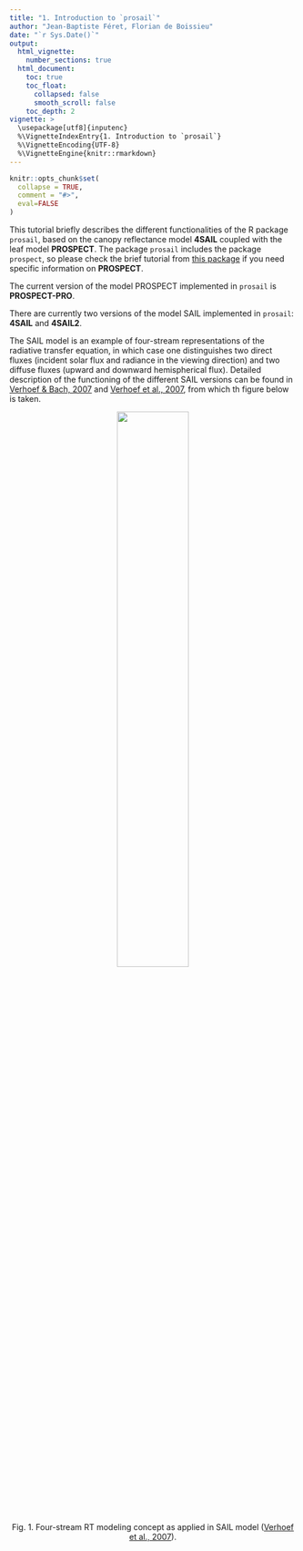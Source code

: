 ```yaml
---
title: "1. Introduction to `prosail`"
author: "Jean-Baptiste Féret, Florian de Boissieu"
date: "`r Sys.Date()`"
output:
  html_vignette:
    number_sections: true
  html_document:
    toc: true
    toc_float:
      collapsed: false
      smooth_scroll: false
    toc_depth: 2
vignette: >
  \usepackage[utf8]{inputenc}
  %\VignetteIndexEntry{1. Introduction to `prosail`}
  %\VignetteEncoding{UTF-8}
  %\VignetteEngine{knitr::rmarkdown}
---
```


```r
knitr::opts_chunk$set(
  collapse = TRUE,
  comment = "#>",
  eval=FALSE
)
```


This tutorial briefly describes the different functionalities of the R package `prosail`, based on the canopy reflectance model __4SAIL__ coupled with the leaf model __PROSPECT__.
The package `prosail` includes the package `prospect`, so please check the brief tutorial from [this package](https://jbferet.gitlab.io/prospect/) if you need specific information on __PROSPECT__.

The current version of the model PROSPECT implemented in `prosail` is __PROSPECT-PRO__.

There are currently two versions of the model SAIL implemented in `prosail`:  __4SAIL__ and __4SAIL2__. 

The SAIL model is an example of four-stream representations of the radiative transfer equation, in which case one distinguishes two direct fluxes (incident solar flux and radiance in the viewing direction) and two diffuse fluxes (upward and downward hemispherical flux). Detailed description of the functioning of the different SAIL versions can be found in [Verhoef & Bach, 2007](https://doi.org/10.1016/j.rse.2006.12.013) and [Verhoef et al., 2007](https://doi.org/10.1109/TGRS.2007.895844), from which th figure below is taken.

<center>
  <img align="bottom" width="50%" height="50%" src="../man/figures/FourStreamRT.png">
</center> 
<center>
  Fig. 1. Four-stream RT modeling concept as applied in SAIL model ([Verhoef et al., 2007](https://doi.org/10.1109/TGRS.2007.895844)).
</center> 
